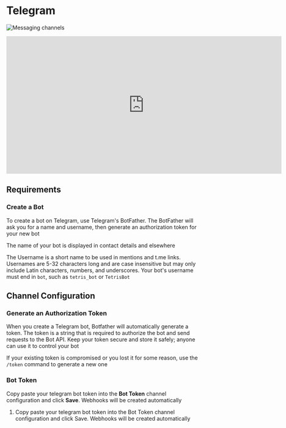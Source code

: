 # Telegram

![Messaging channels](/content/telegram-banner.png)

<iframe
  data-youtube-iframe
  width="720"
  height="360"
  src="https://www.youtube.com/embed/w0-UGm4mu74"
  title="YouTube video player"
  frameborder="0"
  allow="accelerometer; autoplay; clipboard-write; encrypted-media; gyroscope; picture-in-picture; web-share"
  allowfullscreen
></iframe>

## Requirements

### Create a Bot

To create a bot on Telegram, use Telegram's BotFather. The BotFather will ask you for a name and username, then generate an authorization token for your new bot

The name of your bot is displayed in contact details and elsewhere

The Username is a short name to be used in mentions and t.me links. Usernames are 5-32 characters long and are case insensitive but may only include Latin characters, numbers, and underscores. Your bot's username must end in `bot`, such as `tetris_bot` or `TetrisBot`

## Channel Configuration

### Generate an Authorization Token

When you create a Telegram bot, Botfather will automatically generate a token. The token is a string that is required to authorize the bot and send requests to the Bot API. Keep your token secure and store it safely; anyone can use it to control your bot

If your existing token is compromised or you lost it for some reason, use the `/token` command to generate a new one

### Bot Token

Copy paste your telegram bot token into the **Bot Token** channel configuration and click **Save**. Webhooks will be created automatically

1. Copy paste your telegram bot token into the Bot Token channel configuration and click Save. Webhooks will be created automatically
